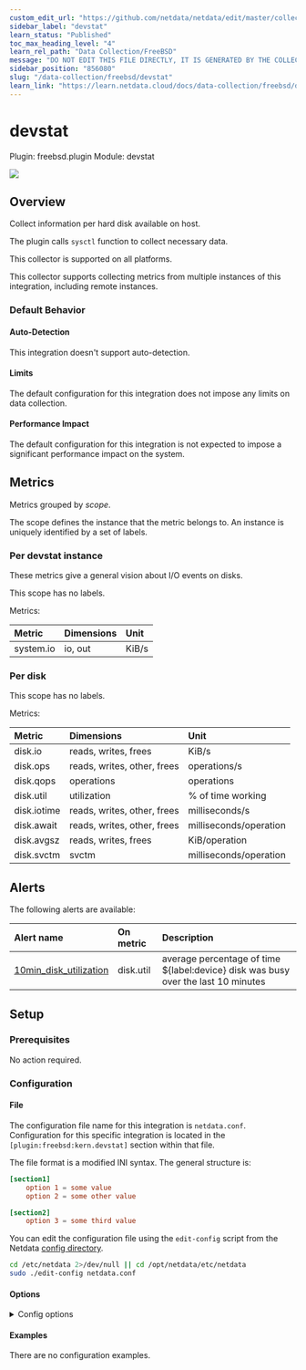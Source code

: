```yaml
---
custom_edit_url: "https://github.com/netdata/netdata/edit/master/collectors/freebsd.plugin/metadata.yaml"
sidebar_label: "devstat"
learn_status: "Published"
toc_max_heading_level: "4"
learn_rel_path: "Data Collection/FreeBSD"
message: "DO NOT EDIT THIS FILE DIRECTLY, IT IS GENERATED BY THE COLLECTOR'S metadata.yaml FILE"
sidebar_position: "856080"
slug: "/data-collection/freebsd/devstat"
learn_link: "https://learn.netdata.cloud/docs/data-collection/freebsd/devstat"
---
```



# devstat

Plugin: freebsd.plugin
Module: devstat

<img src="https://img.shields.io/badge/maintained%20by-Netdata-%2300ab44" />

## Overview

Collect information per hard disk available on host.

The plugin calls `sysctl` function to collect necessary data.

This collector is supported on all platforms.

This collector supports collecting metrics from multiple instances of this integration, including remote instances.


### Default Behavior

#### Auto-Detection

This integration doesn't support auto-detection.

#### Limits

The default configuration for this integration does not impose any limits on data collection.

#### Performance Impact

The default configuration for this integration is not expected to impose a significant performance impact on the system.


## Metrics

Metrics grouped by *scope*.

The scope defines the instance that the metric belongs to. An instance is uniquely identified by a set of labels.



### Per devstat instance

These metrics give a general vision about I/O events on disks.

This scope has no labels.

Metrics:

| Metric | Dimensions | Unit |
|:------|:----------|:----|
| system.io | io, out | KiB/s |

### Per disk



This scope has no labels.

Metrics:

| Metric | Dimensions | Unit |
|:------|:----------|:----|
| disk.io | reads, writes, frees | KiB/s |
| disk.ops | reads, writes, other, frees | operations/s |
| disk.qops | operations | operations |
| disk.util | utilization | % of time working |
| disk.iotime | reads, writes, other, frees | milliseconds/s |
| disk.await | reads, writes, other, frees | milliseconds/operation |
| disk.avgsz | reads, writes, frees | KiB/operation |
| disk.svctm | svctm | milliseconds/operation |



## Alerts


The following alerts are available:

| Alert name  | On metric | Description |
|:------------|:----------|:------------|
| [ 10min_disk_utilization ](https://github.com/netdata/netdata/blob/master/health/health.d/disks.conf) | disk.util | average percentage of time ${label:device} disk was busy over the last 10 minutes |


## Setup

### Prerequisites

No action required.

### Configuration

#### File

The configuration file name for this integration is `netdata.conf`.
Configuration for this specific integration is located in the `[plugin:freebsd:kern.devstat]` section within that file.

The file format is a modified INI syntax. The general structure is:

```toml
[section1]
    option 1 = some value
    option 2 = some other value

[section2]
    option 3 = some third value
```
You can edit the configuration file using the `edit-config` script from the
Netdata [config directory](/docs/configuring/configuration#the-netdata-config-directory).

```bash
cd /etc/netdata 2>/dev/null || cd /opt/netdata/etc/netdata
sudo ./edit-config netdata.conf
```
#### Options



<details><summary>Config options</summary>

| Name | Description | Default | Required |
|:----|:-----------|:-------|:--------:|
| enable new disks detected at runtime | Enable or disable possibility to detect new disks. |  | False |
| performance metrics for pass devices | Enable or disable metrics for disks with type `PASS`. |  | False |
| total bandwidth for all disks | Enable or disable total bandwidth metric for all disks. |  | False |
| bandwidth for all disks | Enable or disable bandwidth for all disks metric. |  | False |
| operations for all disks | Enable or disable operations for all disks metric. |  | False |
| queued operations for all disks | Enable or disable queued operations for all disks  metric. |  | False |
| utilization percentage for all disks | Enable or disable utilization percentage for all disks metric. |  | False |
| i/o time for all disks | Enable or disable I/O time for all disks metric. |  | False |
| average completed i/o time for all disks | Enable or disable average completed I/O time for all disks metric. |  | False |
| average completed i/o bandwidth for all disks | Enable or disable average completed I/O bandwidth for all disks metric. |  | False |
| average service time for all disks | Enable or disable average service time for all disks metric. |  | False |
| disable by default disks matching | Do not create charts for disks listed. |  | False |

</details>

#### Examples
There are no configuration examples.


